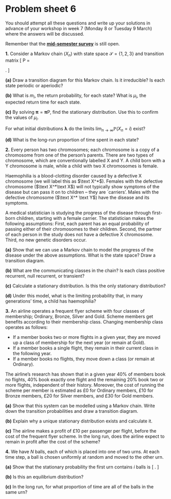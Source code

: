 # Problem sheet 6  {.unnumbered #P06}

<!--
<style>
.fold-btn { 
  float: right; 
  margin: -12px 0 0 0;
}
</style

<script type="text/javascript">
$(document).ready(function() {
  $folds = $(".myanswers");
  $folds.wrapInner("<div class=\"fold-blck\">"); // wrap a div container around content
  $folds.prepend("<button class=\"fold-btn\">Show solution</button>");  // add a button
  $(".fold-blck").toggle();  // fold all blocks
  $(".fold-btn").on("click", function() {  // add onClick event
    $(this).text($(this).text() === "Hide solution" ? "Show solution" : "Hide solution");  // if the text equals "Fold", change it to "Unfold"or else to "Fold" 
    $(this).next(".fold-blck").toggle("linear");  // "swing" is the default easing function. This can be further customized in its speed or the overall animation itself.
  })
});
</script>
-->



<style>
.myanswers { 
display: none !important;
}
</style>




\commfalse



::: {.mysummary}
You should attempt all these questions and write up your solutions in advance of your workshop in week 7 (Monday 8 or Tuesday 9 March) where the answers will be discussed.

Remember that the **[mid-semester survey](https://forms.office.com/Pages/ResponsePage.aspx?id=qO3qvR3IzkWGPlIypTW3ywARQdZlKXRHsLcXi_ngX8NUM0NLOFFaQURFVExJMklIRjdVM04wQk8xTy4u)** is still open.
:::


::::: {.myq}
**1.** Consider a Markov chain $(X_n)$ with state space $\mathcal S =\{1,2,3\}$ and transition matrix
\[ \mathsf P = \begin{pmatrix} 0 & 1 & 0 \\ 0 & 0 & 1 \\ 1 & 0 & 0 \end{pmatrix}.   \]

:::: {.subq}
**(a)** Draw a transition diagram for this Markov chain. Is it irreducible? Is each state periodic or aperiodic?

::: {.myanswers data-latex=""}
*Solution.* 
<!--
	\begin{center}
	\begin{tikzpicture}[shorten >=1pt,scale=1.1]
	\node[state] (3) at (0,0) {3};
	\node[state] (2) at (2,0) {2};
	\node[state] (1) at (1,1.73) {1};
	\path[->] (1) edge node [right]{$1$} (2);
	\path[->] (2) edge node [below]{$1$} (3);
	\path[->] (3) edge node [left]{$1$} (1);
	\end{tikzpicture}
-->

The Markov chain is irreducible, since we have $1 \to 2 \to 3 \to 1$. Since we continually cycle around the triangle, it's clear that the period is $d = 3$.	
:::
::::

:::: {.subq}
**(b)** What is $m_i$, the return probability, for each state? What is $\mu_i$, the expected return time for each state.

::: {.myanswers data-latex=""}
*Solution.* 
	Again, since we continually cycle around the triangle, we always return in $3$ steps, so $m_i = 1$ and $\mu_i =3$ for all $i$.
:::
::::

:::: {.subq}
**(c)** By solving $\boldsymbol \pi = \boldsymbol\pi \mathsf P$, find the stationary distribution. Use this to confirm the values of $\mu_i$.

::: {.myanswers data-latex=""}
*Solution.* 
The equations give $\pi_1 = \pi_3$, $\pi_2 = \pi_1$ and $\pi_3 = \pi_2$, meaning they're all equal. The normalising condition gives $\boldsymbol\pi = (\frac13, \frac13, \frac13)$. The expected return times are $\mu_i = 1/\pi_i = 3$, as predicted.
:::
::::

:::: {.subq}
For what initial distributions $\boldsymbol\lambda$ do the limits $\lim_{n \to \infty} \mathbb P(X_n = i)$ exist?

::: {.myanswers data-latex=""}
*Solution.* 
For a given initial condition $(\lambda_1, \lambda_2, \lambda_3)$ it's clear we cycle through the initial condition, $(\lambda_2, \lambda_3, \lambda_1)$, and $(\lambda_3, \lambda_1, \lambda_2)$. Hence the limits only exist if $\lambda_1 = \lambda_2  = \lambda_3 = \frac13$.
:::
::::

:::: {.subq}
**(d)** What is the long-run proportion of time spent in each state?

::: {.myanswers data-latex=""}
*Solution.* 
Since the Markov chain is irreducible and positive recurrent (like every finite irreducible chain), the ergodic theorem tells us that the long-run proportion of time spent in each state $i$ is $\pi_i = \frac13$.
:::
::::
:::::

::::: {.myq}
**2.** Every person has two chromosomes; each chromosome is a copy of a chromosome from one of the person's parents.  There are two types of chromosome, which are conventionally labelled X and Y. A child born with a Y chromosome is male, while a child with two X chromosomes is female.

Haemophilia is a blood-clotting disorder caused by a defective X chromosome (we will label this as $\text X^*$).  Females with the defective chromosome ($\text X^*\text X$) will not typically show symptoms of the disease but can pass it on to children -- they are `carriers'.  Males with the defective chromosome ($\text X^* \text Y$) have the disease and its symptoms.

A medical statistician is studying the progress of the disease through first-born children, starting with a female carrier.  The statistician makes the following assumptions: First, each parent has an equal probability of passing either of their chromosomes to their children. Second, the partner of each person in the study does not have a defective X chromosome. Third, no new genetic disorders occur.

:::: {.subq}
**(a)** Show that we can use a Markov chain to model the progress of the disease under the above assumptions.  What is the state space? Draw a transition diagram.

::: {.myanswers data-latex=""}
*Solution.* 
Consider a stochastic process on the state space $\mathcal S = \{\text{F}, \text{M}, \text{m}, \text{f}\}$, where F means the first-born child is a female carrier, M means the child is a male haemophiliac, f means the child is a female non-carrier, and m means the child is a male without the disease. (This is not the only way to set up the Markov chain.) If we let $(X_n)$ be the status of the first-born child at the $n$th generation, then it is clear that $X_{n+1}$, the status of the $(n+1)$st individual, will depend on the status of their parent $X_n$, but, given that, will not depend further on the history of the process. So we have the Markov property.

The transition probabilities are: From a female carrier, $p_{\mathrm{FF}} = \frac14$ or $p_{\mathrm{FM}} = \frac14$ if she passes on the $\text X^*$, or $p_{\mathrm{Ff}} = p_{\mathrm{Fm}} = \frac14$ if not. From a male haemophiliac, $p_{\mathrm{MF}} = \frac12$ if he passes on the $\text X^*$, or $p_{\mathrm{Mm}} = \frac12$ if not. From those without the $\text X^*$, we have $p_{\mathrm{ff}} = p_{\mathrm{fm}} = p_{\mathrm{mf}} =p_{\mathrm{mm}} = \frac12$.

<!--
\begin{center}
	\begin{tikzpicture}[shorten >=1pt,scale=0.75]
	\node[state] (1) at (0,0) {F};
	\node[state] (2) at (4,0) {f};
	\node[state] (3) at (0,-3) {M};
	\node[state] (4) at (4,-3) {m};
	
	\path[->]	(1) edge [loop left] node [left]{$\frac14$} ();
	\path[->]	(2) edge [loop right] node [right]{$\frac12$} ();
	\path[->]	(4) edge [loop right] node [right]{$\frac12$} ();
	
	
	\path[->]   (1) edge[bend left] node [right]{$\frac14$} (3);
	\path[->]	(1) edge node [above]{$\frac14$} (2);
	\path[->]	(1) edge node [above right]{$\frac14$} (4);
	
	\path[->]	(2) edge[bend left] node [right]{$\frac12$} (4);
	\path[->]	(4) edge[bend left] node [left]{$\frac12$} (2);
	\path[->]	(3) edge node [below]{$\frac12$} (4);
	\path[->]   (3) edge[bend left] node [left]{$\frac12$} (1);
	\end{tikzpicture}
-->
:::
::::

:::: {.subq}
**(b)** What are the communicating classes in the chain? Is each class positive recurrent, null recurrent, or transient?

::: {.myanswers data-latex=""}
*Solution.* 
Note we can move from F or M to f or m but not back again. So the class $\{\text F, \text M\}$ is non-closed and thus transient, while the class $\{\text f, \text m\}$ is closed and thus positive recurrent.
:::
::::

:::: {.subq}
**(c)** Calculate a stationary distribution. Is this the only stationary distribution?

::: {.myanswers data-latex=""}
*Solution.* 
We have a stationary distribution is $\pi_{\mathrm M} = \pi_{\mathrm{F}} = 0$, $\pi_{\mathrm m} = \pi_{\mathrm f} = \frac12$. One way to see this is to solve $\boldsymbol\pi = \boldsymbol\pi\mathsf P$. Another way is the following: Since F and M are transient we must have $\pi_{\mathrm M} = \pi_{\mathrm{F}} = 0$. But, within the recurrent class, m and f are symmetrical, so we must have $\pi_{\mathrm m} = \pi_{\mathrm f}$. The result follows.

Since there is exactly one positive recurrent class, the stationary distribution is unique.
:::
::::

:::: {.subq}
**(d)** Under this model, what is the limiting probability that, in many generations' time, a child has haemophilia?

::: {.myanswers data-latex=""}
*Solution.* 
Since M and F are transient states, we have $\lim \mathbb P(X_n = \mathrm F) = \lim \mathbb P(X_n = \mathrm M) = 0$, so the limiting probability is $0$.
:::
::::
:::::

::::: {.myq}
**3.**
An airline operates a frequent flyer scheme with four classes of membership; Ordinary, Bronze, Silver and Gold.  Scheme members get benefits according to their membership class.
Changing membership class operates as follows:

* If a member books two or more flights in a given year, they are moved up a class of membership for the next year (or remain at Gold).
* If a member books a single flight, they remain in their current class in the following year.
* If a member books no flights, they move down a class (or remain at Ordinary).

The airline's research has shown that in a given year 40% of members book no flights, 40% book exactly one flight and the remaining 20% book two or more flights, independent of their history. Moreover, the cost of running the scheme per member is estimated as £0 for Ordinary members, £10 for Bronze members, £20 for Silver members, and £30 for Gold members.

:::: {.subq}
**(a)** Show that this system can be modelled using a Markov chain. Write down the transition probabilities and draw a transition diagram.

::: {.myanswers data-latex=""}
*Solution.* 
	We write $\mathcal S = \{\text{O},\text{B},\text{S},\text{G}\}$ for the set of states, and let $X_n$ be the membership level in year $n$. Next year's membership level depends on this year's, but not, given this year's, on the previous history, so we have the Markov property.
	
With probability $40\%$, a member books no flights, giving
	\[ p_{\mathrm{BO}} = p_{\mathrm{SB}} = p_{\mathrm{GG}} = 0.4 . \]
	With probability $40\%$, a member books one flights, giving
	\[ p_{\mathrm{BB}} = p_{\mathrm{SS}} = 0.4  \]
	and $p_{\mathrm{OO}} = 0.4+0.4 = 0.8$.
	With probability $20\%$, a member books two or more flights, giving
	\[ p_{\mathrm{OB}} = p_{\mathrm{BS}} = p_{\mathrm{SG}} = 0.2  \]
	and $p_{\mathrm{GG}} = 0.4+0.2 = 0.6$.
	
<!--
	
	\begin{center}
		\begin{tikzpicture}[shorten >=1pt,scale=1.1]
		\node[state] (O) at (0,0) {O};
		\node[state] (B) at (2,0) {B};
		\node[state] (S) at (4,0) {S};
		\node[state] (G) at (6,0) {G};
		
		\path[->] (O) edge [loop left] node [left]{$0.8$} ();
		\path[->] (B) edge [loop above] node [above]{$0.4$} ();
		\path[->] (S) edge [loop above] node [above]{$0.4$} ();
		\path[->] (G) edge [loop right] node [right]{$0.6$} ();
		
		\path[->] (O) edge[bend left] node [above]{$0.2$} (B);
		\path[->] (B) edge[bend left] node [above]{$0.2$} (S);
		\path[->] (S) edge[bend left] node [above]{$0.2$} (G);
		
		\path[->] (G) edge[bend left] node [below]{$0.4$} (S);
		\path[->] (S) edge[bend left] node [below]{$0.4$} (B);
		\path[->] (B) edge[bend left] node [below]{$0.4$} (O);
		\end{tikzpicture}
-->
:::
::::

:::: {.subq}
**(b)** Explain why a unique stationary distribution exists and calculate it.

::: {.myanswers data-latex=""}
*Solution.* 
The Markov chain is irreducible and positive recurrent, so has a unique stationary distribution.
	
The equations from $\boldsymbol\pi = \boldsymbol\pi \mathsf P$ are
	\begin{align}
	\pi_{\mathrm O} &= 0.8 \pi_{\mathrm O} + 0.4 \pi_{\mathrm B } & 2\pi_{\mathrm B} &= \pi_{\mathrm O} \\
	\pi_{\mathrm B} &= 0.2\pi_{\mathrm O} + 0.4\pi_{\mathrm B} + 0.4\pi_{\mathrm S} & 3\pi_{\mathrm B} - 2\pi_{\mathrm S} &= \pi_{\mathrm O} \\
	\pi_{\mathrm S} &= \phantom{0.2 \pi_{\mathrm S} +{}} 0.2 \pi_{\mathrm B} + 0.4 \pi_{\mathrm S} + 0.4 \pi_{\mathrm G} & \text{(discard)} \hspace{-0.5cm} & \notag \\
	\pi_{\mathrm G} &= \phantom{0.2 \pi_{\mathrm S} + 0.2 \pi_{\mathrm B} +{}} 0.2 \pi_{\mathrm S} + 0.6 \pi_{\mathrm G} &  \pi_{\mathrm S} - 2 \pi_{\mathrm G} &= 0
	\end{align}
where we have rewritten them in terms of the working variable $\pi_{\mathrm O}$. From (1) we get $\pi_{\mathrm B} = \frac12\pi_{\mathrm O}$. Substituting this into (2), we get $\pi_{\mathrm S} = \frac14\pi_{\mathrm O}$. Substituting this into (3), we get $\pi_{\mathrm G} = \frac18\pi_{\mathrm O}$. The normalising condition is
	\[ \pi_{\mathrm O} + \pi_{\mathrm B} + \pi_{\mathrm S} + \pi_{\mathrm G} = \left(1 + \tfrac12 + \tfrac14 + \tfrac18\right)\pi_{\mathrm O} = \tfrac{15}{8} \pi_{\mathrm O} = 1 . \]
Hence $\pi_{\mathrm O} = \frac{8}{15}$. Back-solving, we get the solution
	\[ \left(\pi_{\mathrm O},\pi_{\mathrm B},\pi_{\mathrm S},\pi_{\mathrm G}\right) = \left(\tfrac8{15},\tfrac{4}{15},\tfrac{2}{15},\tfrac{1}{15} \right) . \]
:::
::::

:::: {.subq}
**(c)** The airline makes a profit of £10 per passenger per flight, before the cost of the frequent flyer scheme. In the long run, does the airline expect to remain in profit after the cost of the scheme?

::: {.myanswers data-latex=""}
*Solution.* 
By the ergodic theorem, the long run time spent in state $x$ is $\pi_x$. So the long-run cost per member is
    \[ 0\pi_{\mathrm O} + 10\pi_{\mathrm B} + 20 \pi_{\mathrm S} + 30\pi_{\mathrm G}
    = 0 \cdot\tfrac8{15} + 10\cdot\tfrac{4}{15} + 20\cdot\tfrac{2}{15} + 30 \cdot \tfrac{1}{15} = \tfrac{110}{15} = \tfrac{22}{3} , \]
for a cost of \pounds 7.33.
The average number of flights taken per member is at least
    \[ 0.4\times 0 + 0.4 \times 1 + 0.2\times 2 = 0.8 , \]
for a profit of at least $10\times0.8 = \text{\pounds}8$. ("At least" because the probability $0.2$ refers to "two or more" flights.) Since $8 >7.33$, the airline will make a profit in the long run.
:::
::::
:::::

::::: {.myq}
**4.** We have $N$ balls, each of which is placed into one of two urns. At each time step, a ball is chosen uniformly at random and moved to the other urn.

:::: {.subq}
**(a)** Show that the stationary probability the first urn contains $i$ balls is
\[ \frac{1}{2^N} \binom{N}{i} . \]

::: {.myanswers data-latex=""}
*Solution.* One way to solve this is to let $X_n$ be the number of balls in the first urn after having moved $n$ balls. This has transition probabilities
\[ p_{i,i+1} = 1 - \frac{i}{N} \qquad p_{i,i-1} = \frac{i}{N} . \]
The equations for the stationary distribution are
\[ \pi_i = \left(1 - \frac{i-1}{N}\right)\pi_{i-1} + \frac{i+1}N \pi_{i+1} . \]
One can check that $\pi_i = C \binom{N}{i}$ satisfies this for any constant $C$ by using the combinatorial identities
\begin{align*}
\left(1 - \frac{i-1}{N}\right)\binom{N}{i-1} &= \binom{N-1}{i-1} \\
\frac{i+1}N \binom{N}{i+1} &= \binom{N-1}{i} \\
\binom{N-1}{i-1} + \binom{N-1}{i} &= \binom Ni ,
\end{align*}
and check that the normalising condition demands $C = 1/2^N$ because of
\[ \sum_{i=0}^N \binom Ni = 2^N . \]

The following is perhaps a better way. Let $Y_n^j = 1$ denote that ball $j$ is in the first urn at time $n$, and $Y_n^j = 2$ denote that it is in the second urn. Let $\mathbf Y_n = (Y_n^1, Y_n^2, \dots, Y_n^N)$. Then $(\mathbf Y_n)$ is a Markov chain on the state space $\mathcal S = \{1,2\}^N$. The transition probabilities are that $p_{\mathbf{yz}} = 1/N$ for any $\mathbf y, \mathbf z \in \mathcal S$ that differ in exactly one of the $N$ coordinates. Because of the symmetry, it's clear that we have a stationary distribution $\boldsymbol\phi = (\phi_{\mathbf y})$ where $\phi_{\mathbf y} = 1/|\mathcal S| = 1/2^N$ for all $\mathbf y \in \mathcal S$. Since the Markov chain is irreducible and positive recurrent, this is the only stationary distribution. Hence the stationary probability the first urn contains $i$ balls is
	\[ \sum_{\mathbf y \in \mathcal S(i)} \phi_{\mathbf y}  = \big|\mathcal S(i)\big|\, \frac{1}{2^N} = \binom{N}{i} \frac 1{2^N} , \]
where $\mathcal S(i)$ is the set of $\mathbf y \in \mathcal S$ consisting of $i$ $1$s and $N-i$ $2$s.
:::
::::

:::: {.subq}
**(b)** Is this an equilibrium distribution?

::: {.myanswers data-latex=""}
*Solution.* No. The number of balls in the left-hand urn switches between odd and even each turn, so the chain is periodic with period 2, and does not have an equilibrium distribution.
:::
::::

:::: {.subq}
**(c)**
In the long run, for what proportion of time are all of the balls in the same urn?

::: {.myanswers data-latex=""}
*Solution.* By the ergodic theorem, the long run proportion of time that all the balls are in the same urn is
\[ \pi_0 + \pi_N = \phi_{(1,1,\dots,1)} + \phi_{(2,2,\dots,2)} = \frac{1}{2^N} + \frac{1}{2^N} = \frac{1}{2^{N-1}} . \]
:::
::::
:::::


